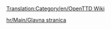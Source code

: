 [[Translation:Category/en/OpenTTD Wiki]]

{{en/Bilingual box| Hr
| ---.
| ''This category contains material relating to various administration aspects of the OpenTTD Wiki.''}}


[[hr/Main/Glavna stranica]]